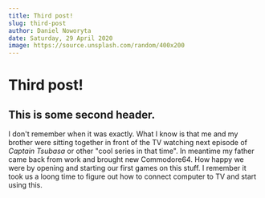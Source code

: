 ```yaml
---
title: Third post!
slug: third-post
author: Daniel Noworyta
date: Saturday, 29 April 2020
image: https://source.unsplash.com/random/400x200
---
```


# Third post!

## This is some second header.

I don't remember when it was exactly. What I know is that me and my brother were sitting together in front of the TV watching next episode of _Captain Tsubasa_ or other "cool series in that time". In meantime my father came back from work and brought new Commodore64. How happy we were by opening and starting our first games on this stuff. I remember it took us a loong time to figure out how to connect computer to TV and start using this.
